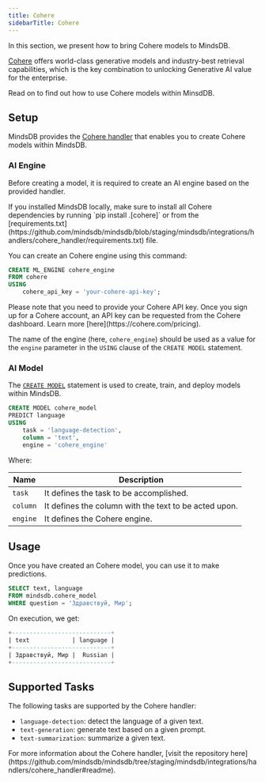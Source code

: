 ```yaml
---
title: Cohere
sidebarTitle: Cohere
---
```


In this section, we present how to bring Cohere models to MindsDB.

[Cohere](https://cohere.com/) offers world-class generative models and industry-best retrieval capabilities, which is the key combination to unlocking Generative AI value for the enterprise.

Read on to find out how to use Cohere models within MinsdDB. 

## Setup

MindsDB provides the [Cohere handler](https://github.com/mindsdb/mindsdb/tree/staging/mindsdb/integrations/handlers/cohere_handler) that enables you to create Cohere models within MindsDB.

### AI Engine

Before creating a model, it is required to create an AI engine based on the provided handler.

<Tip>
If you installed MindsDB locally, make sure to install all Cohere dependencies by running `pip install .[cohere]` or from the [requirements.txt](https://github.com/mindsdb/mindsdb/blob/staging/mindsdb/integrations/handlers/cohere_handler/requirements.txt) file.
</Tip>

You can create an Cohere engine using this command:

```sql
CREATE ML_ENGINE cohere_engine
FROM cohere
USING
    cohere_api_key = 'your-cohere-api-key';
```

<Tip>
Please note that you need to provide your Cohere API key. Once you sign up for a Cohere account, an API key can be requested from the Cohere dashboard. Learn more [here](https://cohere.com/pricing).
</Tip>

The name of the engine (here, `cohere_engine`) should be used as a value for the `engine` parameter in the `USING` clause of the `CREATE MODEL` statement.

### AI Model

The [`CREATE MODEL`](/sql/create/model) statement is used to create, train, and deploy models within MindsDB.

```sql
CREATE MODEL cohere_model
PREDICT language
USING
    task = 'language-detection',
    column = 'text',
    engine = 'cohere_engine'
```

Where:

| Name              | Description                                                            |
|-------------------|------------------------------------------------------------------------|
| `task`            | It defines the task to be accomplished.                                |
| `column`          | It defines the column with the text to be acted upon.                  |
| `engine`          | It defines the Cohere engine.                                          |

## Usage

Once you have created an Cohere model, you can use it to make predictions.

```sql
SELECT text, language
FROM mindsdb.cohere_model
WHERE question = 'Здравствуй, Мир';
```

On execution, we get:

```sql
+----------------------------+
| text            | language |
+----------------------------+
| Здравствуй, Мир |  Russian |
+----------------------------+
```

## Supported Tasks

The following tasks are supported by the Cohere handler:
* `language-detection`: detect the language of a given text.
* `text-generation`: generate text based on a given prompt.
* `text-summarization`: summarize a given text.

<Tip>
For more information about the Cohere handler, [visit the repository here](https://github.com/mindsdb/mindsdb/tree/staging/mindsdb/integrations/handlers/cohere_handler#readme).
</Tip>